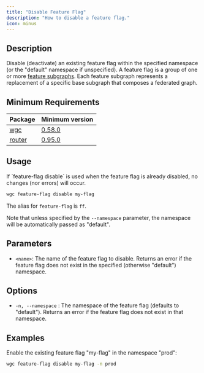 ---
title: "Disable Feature Flag"
description: "How to disable a feature flag."
icon: minus
---

## Description

Disable (deactivate) an existing feature flag within the specified namespace (or the "default" namespace if unspecified). A feature flag is a group of one or more [feature subgraphs](/cli/feature-subgraph). Each feature subgraph represents a replacement of a specific base subgraph that composes a federated graph.

## Minimum Requirements

|Package|Minimum version|
|---|---|
|[wgc](/cli/intro)|[0.58.0](https://github.com/wundergraph/cosmo/compare/wgc@0.57.7...wgc@0.58.0)|
|[router](/router/intro)|[0.95.0](https://github.com/wundergraph/cosmo/releases/tag/router%400.95.0)|

## Usage

<Info>
  If `feature-flag disable` is used when the feature flag is already disabled, no changes (nor errors) will occur.
</Info>

```bash
wgc feature-flag disable my-flag
```

The alias for `feature-flag` is `ff`.

Note that unless specified by the `--namespace` parameter, the namespace will be automatically passed as "default".

## Parameters

* `<name>`: The name of the feature flag to disable. Returns an error if the feature flag does not exist in the specified (otherwise "default") namespace.

## Options

* `-n, --namespace` : The namespace of the feature flag (defaults to "default"). Returns an error if the feature flag does not exist in that namespace.

## Examples

Enable the existing feature flag "my-flag" in the namespace "prod":

```bash
wgc feature-flag disable my-flag -n prod
```


